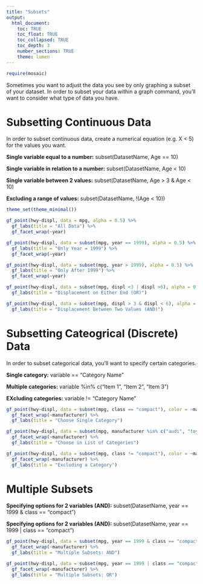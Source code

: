 ```yaml
---
title: "Subsets"
output: 
  html_document:
    toc: TRUE
    toc_float: TRUE
    toc_collapsed: TRUE
    toc_depth: 3
    number_sections: TRUE
    theme: lumen
---
```


```r
require(mosaic)
```


Sometimes you want to adjust the data you see by only graphing a subset of your dataset. In order to subset your data within a graph command, you'll want to consider what type of data you have.

# Subsetting Continuous Data

In order to subset continuous data, create a numerical equation (e.g. X < 5) for the values you want.  

**Single variable equal to a number:** subset(DatasetName, Age == 10)

**Single variable in relation to a number:** subset(DatasetName, Age \< 10)

**Single variable between 2 values:** subset(DatasetName, Age \> 3 & Age \< 10)

**Excluding a range of values:** subset(DatasetName, !(Age \< 10))

```r
theme_set(theme_minimal())

gf_point(hwy~displ, data = mpg, alpha = 0.5) %>%
  gf_labs(title = "All Data") %>%
  gf_facet_wrap(~year)

gf_point(hwy~displ, data = subset(mpg, year == 1999), alpha = 0.5) %>%
  gf_labs(title = "Only Year = 1999") %>%
  gf_facet_wrap(~year)

gf_point(hwy~displ, data = subset(mpg, year > 1999), alpha = 0.5) %>%
  gf_labs(title = "Only After 1999") %>%
  gf_facet_wrap(~year)

gf_point(hwy~displ, data = subset(mpg, displ <3 | displ >6), alpha = 0.5) %>%
  gf_labs(title = "Displacement on Either End (OR)")

gf_point(hwy~displ, data = subset(mpg, displ > 3 & displ < 6), alpha = 0.5) %>%
  gf_labs(title = "Displacement Between Two Values (AND)")
```

# Subsetting Cateogrical (Discrete) Data

In order to subset categorical data, you'll want to specify certain categories.  

**Single category:** variable == "Category Name"

**Multiple categories:** variable %in% c("Item 1", "Item 2", "Item 3")

**EXcluding categories:** variable != "Category Name"

```r
gf_point(hwy~displ, data = subset(mpg, class == "compact"), color = ~manufacturer, show.legend = FALSE) %>%
  gf_facet_wrap(~manufacturer) %>%
  gf_labs(title = "Choose Single Category")

gf_point(hwy~displ, data = subset(mpg, manufacturer %in% c("audi", "toyota", "volkswagen")), color = ~manufacturer, show.legend = FALSE) %>%
  gf_facet_wrap(~manufacturer) %>%
  gf_labs(title = "Choose in List of Categories")

gf_point(hwy~displ, data = subset(mpg, class != "compact"), color = ~manufacturer, show.legend = FALSE) %>%
  gf_facet_wrap(~manufacturer) %>%
  gf_labs(title = "Excluding a Category")
```



# Multiple Subsets

**Specifying options for 2 variables (AND):** subset(DatasetName, year == 1999 & class == "compact")

**Specifying options for 2 variables (AND):** subset(DatasetName, year == 1999 | class == "compact")

```r
gf_point(hwy~displ, data = subset(mpg, year == 1999 & class == "compact"), color = ~manufacturer, show.legend = FALSE) %>%
  gf_facet_wrap(~manufacturer) %>%
  gf_labs(title = "Multiple Subsets: AND")

```


```r
gf_point(hwy~displ, data = subset(mpg, year == 1999 | class == "compact"), color = ~manufacturer, show.legend = FALSE) %>%
  gf_facet_wrap(~manufacturer) %>%
  gf_labs(title = "Multiple Subsets: OR")
```


